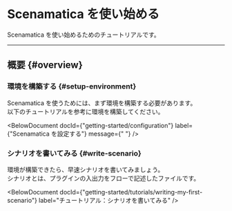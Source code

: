 
# Scenamatica を使い始める

Scenamatica を使い始めるためのチュートリアルです。

---

## 概要 {#overview}

### 環境を構築する {#setup-environment}

Scenamatica を使うためには、まず環境を構築する必要があります。  
以下のチュートリアルを参考に環境を構築してください。

<BelowDocument docId="getting-started/installation"
               label="チュートリアル： Scenamatica をインストールする"
/>

<BelowDocument docId={"getting-started/configuration"}
               label={"Scenamatica を設定する"}
               message={" "}
/>

### シナリオを書いてみる {#write-scenario}

環境が構築できたら、早速シナリオを書いてみましょう。  
シナリオとは、プラグインの入出力をフローで記述したファイルです。

<BelowDocument docId={"getting-started/tutorials/writing-my-first-scenario"}
               label="チュートリアル：シナリオを書いてみる"
/>
